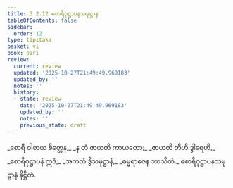```yaml
---
title: 3.2.12 စောရိဝုဋ္ဌာပနသမုဋ္ဌာန
tableOfContents: false
sidebar:
  order: 12
type: tipitaka
basket: vi
book: pari
review:
  current: review
  updated: '2025-10-27T21:49:49.969183'
  updated_by: ''
  notes: ''
  history:
  - state: review
    date: '2025-10-27T21:49:49.969183'
    updated_by: ''
    notes: ''
    previous_state: draft
---
```



<ReviewStatus review={frontmatter.review} showDetails={true} />

<HypothesisAnnotation frontmatter={frontmatter} />

<DynamicBreadcrumb />

<Division number="269" book="pari" e="ch" v="5" p="163">

<Paragraph number="1145" type="verses" book="pari">
_စောရီ ဝါစာယ စိတ္တေန,_  
_န တံ ဇာယတိ ကာယတော;_  
_ဇာယတိ တီဟိ ဒွါရေဟိ,_  
_စောရိဝုဋ္ဌာပနံ ဣဒံ;_  
_အကတံ ဒွိသမုဋ္ဌာနံ,_  
_ဓမ္မရာဇေန ဘာသိတံ._  


</Paragraph>
</Division>

<Paragraph number="1146" type="center" book="pari">
စောရိဝုဋ္ဌာပနသမုဋ္ဌာနံ နိဋ္ဌိတံ.
</Paragraph>